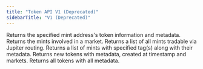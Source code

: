 ```yaml
---
title: "Token API V1 (Deprecated)"
sidebarTitle: "V1 (Deprecated)"
---
```


<CardGroup>
  <Card title="Token Information" href="/api/token-api/v1/token-information" icon="file-lines" horizontal>
    Returns the specified mint address's token information and metadata.
  </Card>
  <Card title="Mints in Market" href="/api/token-api/v1/mints-in-market" icon="file-lines" horizontal>
    Returns the mints involved in a market.
  </Card>
  <Card title="Tradable" href="/api/token-api/v1/tradable" icon="file-lines" horizontal>
    Returns a list of all mints tradable via Jupiter routing.
  </Card>
  <Card title="Tagged" href="/api/token-api/v1/tagged" icon="file-lines" horizontal>
    Returns a list of mints with specified tag(s) along with their metadata.
  </Card>
  <Card title="New" href="/api/token-api/v1/new" icon="file-lines" horizontal>
    Returns new tokens with metadata, created at timestamp and markets.
  </Card>
  <Card title="All" href="/api/token-api/v1/all" icon="file-lines" horizontal>
    Returns all tokens with all metadata.
  </Card>
</CardGroup>
